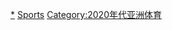 {{portal box|亞洲|體育運動}}
{{Year by category
| m = 2
| c = 0
| d = 2
| y = 1
| cat = 亚洲体育
| sortkey = 亚洲体育
| in = 
| parent = 各年份亞洲體育
| subcat = 2021年亞洲
}}
[[Category:2021年體育|*]]
[[Category:2021年亞洲|Sports]]
[[Category:2020年代亚洲体育|Category:2020年代亚洲体育]]